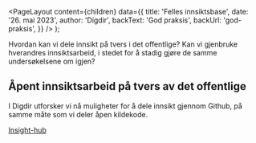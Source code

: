 
<Meta
  title='Felles innsiktsbase'
  description='Åpent innsiktsarbeid på tvers av det offentlige'
/>

  <PageLayout
    content={children}
    data={{
      title: 'Felles innsiktsbase',
      date: '26. mai 2023',
      author: 'Digdir',
      backText: 'God praksis',
      backUrl: 'god-praksis',
    }}
  />
);

Hvordan kan vi dele innsikt på tvers i det offentlige? Kan vi gjenbruke hverandres innsiktsarbeid, i stedet for å stadig gjøre de samme undersøkelsene om igjen?

## Åpent innsiktsarbeid på tvers av det offentlige

I Digdir utforsker vi nå muligheter for å dele innsikt gjennom Github, på samme måte som vi deler åpen kildekode.

[Insight-hub](https://github.com/digdir/insights-hub) 
